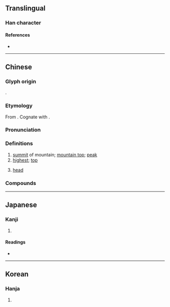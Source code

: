 {{also|巅|巓}}
{{character info}}
==Translingual==

===Han character===
{{Han char|rn=46|rad=山|as=19|sn=22|four=22886|canj=UJCC|ids=⿱山顛}}

====References====
* {{Han ref|kx=0323.061|dj=0623.120|hdz=10808.020|uh=5DD4|ud=24020|bh=C571|bd=50545}}

----

==Chinese==
{{zh-forms|s=巅|t2=巓|ss=𱂪}}

===Glyph origin===
{{Han etym}}
{{Han compound|山|顛|ls=psc|c1=s|c2=p}}.

===Etymology===
From {{inh|zh|sit-pro|*s-tjaŋ||upper part}}. Cognate with {{och-l|顛|top of the head|id=1}}.

===Pronunciation===
{{zh-pron
|m=diān
|c=din1
|md=diĕng
|mn=tian
|mn-t=diêng1/diang1
|mn-t_note=diêng1 - Chaozhou; diang1 - Shantou
|w=1ti
|mc=y
|oc=y
|cat=n,a
}}

===Definitions===
{{zh-hanzi}}

# [[summit]] of mountain; [[mountain top]]; [[peak]]
# [[highest]]; [[top]]
# {{lb|zh|TCM|anatomy}} [[head]]

===Compounds===
{{zh-der|巔峰負載|巔峰狀態|山巔|巔疾|巔崖峻谷|巔崖|巔峰|巔越|峰巔|彩虹之巔}}

----

==Japanese==

===Kanji===
{{ja-kanji|grade=|rs=山19}}

# {{rfdef|ja|sort=山19}}

====Readings====
* {{ja-readings|on=[[てん]] (ten)|kun=[[いただき]] (itadaki)}}

----

==Korean==

===Hanja===
{{ko-hanja|hangeul=[[전]]|rv=jeon|mr=chŏn}}

# {{rfdef|ko|sort=山19}}